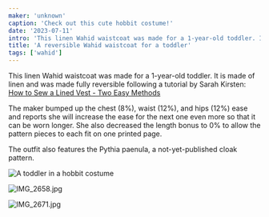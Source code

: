 ```yaml
---
maker: 'unknown'
caption: 'Check out this cute hobbit costume!'
date: '2023-07-11'
intro: 'This linen Wahid waistcoat was made for a 1-year-old toddler. It is made of linen and was made fully reversible following a tutorial by Sarah Kirsten: How to Sew a Lined Vest - Two Easy Methods'
title: 'A reversible Wahid waistcoat for a toddler'
tags: ['wahid']
---
```


<!-- truncate -->

This linen Wahid waistcoat was made for a 1-year-old toddler. It is made of linen and was made fully reversible following a tutorial by Sarah Kirsten: [How to Sew a Lined Vest - Two Easy Methods](https://sarkirsten.com/blog/2018/9/22/omuy047cpuvy6vy86m9e83caymfyae)

The maker bumped up the chest (8%), waist (12%), and hips (12%) ease and reports she will increase the ease for the next one even more so that it can be worn longer. She also decreased the length bonus to 0% to allow the pattern pieces to each fit on one printed page.

The outfit also features the Pythia paenula, a not-yet-published cloak pattern.

![A toddler in a hobbit costume](https://posts.freesewing.org/uploads/IMG_2786_da651651b5.jpg)

![IMG_2658.jpg](https://posts.freesewing.org/uploads/IMG_2658_dae794d0c7.jpg)

![IMG_2671.jpg](https://posts.freesewing.org/uploads/IMG_2671_8c5a1fd650.jpg)
